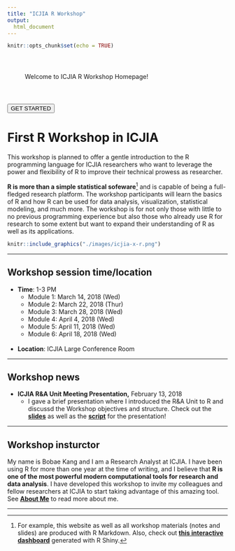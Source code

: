 ```yaml
---
title: "ICJIA R Workshop"
output:
  html_document
---
```

<!-- fontawesome CDN -->
<link href="https://maxcdn.bootstrapcdn.com/font-awesome/4.7.0/css/font-awesome.min.css" rel="stylesheet">

<style>
body {
  padding-bottom: 100px;
}
</style>

```r
knitr::opts_chunk$set(echo = TRUE)
```

<div class="fade-in" id="welcome">
<p style="padding: 40px;">Welcome to ICJIA R Workshop Homepage!<p>
<a href="modules.html">
<button type="button" id="welcome-button" class="fade-in fade-delay">GET STARTED</button>
</a>
</div>

# First R Workshop in ICJIA

<div class="row">
<div class="col-sm-6 col-xs-12">
This workshop is planned to offer a gentle introduction to the R programming language for ICJIA researchers who want to leverage the power and flexibility of R to improve their technical prowess as researcher.

**R is more than a simple statistical sofeware**[^1] and is capable of being a full-fledged research platform. The workshop participants will learn the basics of R and how R can be used for data analysis, visualization, statistical modeling, and much more. The workshop is for not only those with little to no previous programming experience but also those who already use R for research to some extent but want to expand their understanding of R as well as its applications.
</div>
<div class="col-sm-6 col-xs-12">
```r
knitr::include_graphics("./images/icjia-x-r.png")
```
</div>
</div>

***

## Workshop session time/location
* **Time**: 1-3 PM
    * Module 1: March 14, 2018 (Wed)
    * Module 2: March 22, 2018 (Thur)
    * Module 3: March 28, 2018 (Wed)
    * Module 4: April 4, 2018 (Wed)
    * Module 5: April 11, 2018 (Wed)
    * Module 6: April 18, 2018 (Wed)
<br><br>
* **Location**: ICJIA Large Conference Room

***

## Workshop news
* **ICJIA R&A Unit Meeting Presentation,** February 13, 2018
    * I gave a brief presentation where I introduced the R&A Unit to R and discussd the Workshop objectives and structure. Check out the [**slides**](./slides/presentation_slides.html) as well as the [**script**](./notes/presentation_notes.html) for the presentation!

***

## Workshop insturctor
My name is Bobae Kang and I am a Research Analyst at ICJIA. I have been using R for more than one year at the time of writing, and I believe that **R is one of the most powerful modern computational tools for research and data analysis**. I have developed this workshop to invite my colleagues and fellow researchers at ICJIA to start taking advantage of this amazing tool. See [**About Me**](about.html#about-me) to read more about me.

[^1]: For example, this website as well as all workshop materials (notes and slides) are produced with R Markdown. Also, check out [**this interactive dashboard**](https://bobaekang.shinyapps.io/crime_data_profile_demo/) generated with R Shiny.

***
